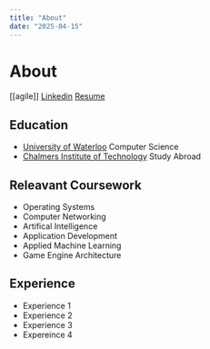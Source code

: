 ```yaml
---
title: "About"
date: "2025-04-15"
---
```

# About
[[agile]]
[Linkedin]() [Resume]()

## Education
- [University of Waterloo](https://uwaterloo.ca/) Computer Science
- [Chalmers Institute of Technology]() Study Abroad

## Releavant Coursework
- Operating Systems
- Computer Networking
- Artifical Intelligence
- Application Development
- Applied Machine Learning
- Game Engine Architecture

## Experience
- Experience 1
- Experience 2
- Experience 3
- Expereince 4